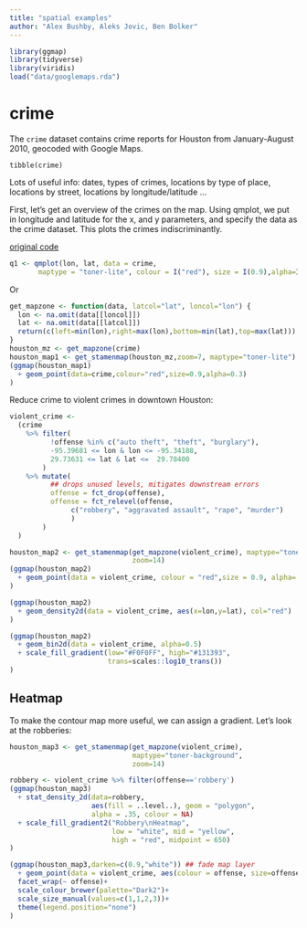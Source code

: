 ```yaml
---
title: "spatial examples"
author: "Alex Bushby, Aleks Jovic, Ben Bolker"
---
```


```r
library(ggmap)
library(tidyverse)
library(viridis)
load("data/googlemaps.rda")
```

# crime

The `crime` dataset contains crime reports for Houston from January-August 2010, geocoded with Google Maps.

```showcrime
tibble(crime)
```
Lots of useful info: dates, types of crimes, locations by type of place, locations by street, locations by longitude/latitude ...

First, let’s get an overview of the crimes on the map. Using qmplot, we put in longitude and latitude for the x, and y parameters, and specify the data as the crime dataset. This plots the crimes indiscriminantly.

[original code](https://github.com/tidyverse/ggplot2/wiki/crime-in-downtown-houston,-texas-:-combining-ggplot2-and-google-maps)
```r
q1 <- qmplot(lon, lat, data = crime,
       maptype = "toner-lite", colour = I("red"), size = I(0.9),alpha=I(.3))
```

Or

```r
get_mapzone <- function(data, latcol="lat", loncol="lon") {
  lon <- na.omit(data[[loncol]])
  lat <- na.omit(data[[latcol]])
  return(c(left=min(lon),right=max(lon),bottom=min(lat),top=max(lat)))
}
houston_mz <- get_mapzone(crime)
houston_map1 <- get_stamenmap(houston_mz,zoom=7, maptype="toner-lite")
(ggmap(houston_map1)
  + geom_point(data=crime,colour="red",size=0.9,alpha=0.3)
)
```


Reduce crime to violent crimes in downtown Houston:

```r
violent_crime <-
  (crime
    %>% filter(
          !offense %in% c("auto theft", "theft", "burglary"),
          -95.39681 <= lon & lon <= -95.34188,
          29.73631 <= lat & lat <=  29.78400
        )
    %>% mutate(
          ## drops unused levels, mitigates downstream errors
          offense = fct_drop(offense), 
          offense = fct_relevel(offense,
               c("robbery", "aggravated assault", "rape", "murder")
               )
        )
  )
```


```r
houston_map2 <- get_stamenmap(get_mapzone(violent_crime), maptype="toner-lite",
                              zoom=14)
(ggmap(houston_map2)
  + geom_point(data = violent_crime, colour = "red",size = 0.9, alpha=.3)
)
```

```r
(ggmap(houston_map2)
  + geom_density2d(data = violent_crime, aes(x=lon,y=lat), col="red")
)
```

```r
(ggmap(houston_map2)
  + geom_bin2d(data = violent_crime, alpha=0.5)
  + scale_fill_gradient(low="#F0F0FF", high="#131393",
                        trans=scales::log10_trans())
)
```

## Heatmap

To make the contour map more useful, we can assign a gradient. Let’s look at the robberies:

```r
houston_map3 <- get_stamenmap(get_mapzone(violent_crime),
                              maptype="toner-background",
                              zoom=14)
```

```r
robbery <- violent_crime %>% filter(offense=='robbery')
(ggmap(houston_map3)
  + stat_density_2d(data=robbery,
                    aes(fill = ..level..), geom = "polygon",
                    alpha = .35, colour = NA)
  + scale_fill_gradient2("Robbery\nHeatmap",
                         low = "white", mid = "yellow",
                         high = "red", midpoint = 650)
)
```

```r
(ggmap(houston_map3,darken=c(0.9,"white")) ## fade map layer
  + geom_point(data = violent_crime, aes(colour = offense, size=offense)) + 
  facet_wrap(~ offense)+
  scale_colour_brewer(palette="Dark2")+
  scale_size_manual(values=c(1,1,2,3))+
  theme(legend.position="none")
)
```
